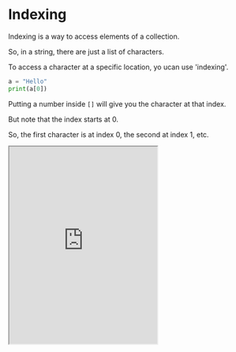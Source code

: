# Indexing

Indexing is a way to access elements of a collection.

So, in a string, there are just a list of characters.

To access a character at a specific location, yo ucan use 'indexing'.

```py
a = "Hello"
print(a[0])
```

Putting a number inside `[]` will give you the character at that index.

But note that the index starts at 0.

So, the first character is at index 0, the second at index 1, etc.

<iframe
  loading="lazy"
  title="Python IDLE Trinket"
  src="https://trinket.io/embed/python3/e1cdc9760f"
  height="400"
/>

:::note
The 5th line will make an error.

This is because the index (5) is out of range.

Out of range means that the index value does not exist in the string.
:::

## String indexing (from `x` to `y`)

To get a string of range of characters, you can use the `:` operator.

The number before the `:` is the starting index, and the number after the `:` is the ending index.

<iframe
  loading="lazy"
  title="Python IDLE Trinket"
  src="https://trinket.io/embed/python/4576e27caf"
  height="400"
/>

The second code example above has an empty space before `:`.

The empty space means `0`.

So, `[0:1]` is equal to `[:1]`.

## Reversing a string

To reverse a string, we can select all the string first by `[:]`.

To flip it sideways, we can use the `:-1` which means Python will count the string backward.

Resulting in the string being flipped by `[::-1]`.

<iframe
  loading="lazy"
  title="Python IDLE Trinket"
  src="https://trinket.io/embed/python/c0331e8ab5"
  height="400"
/>

## 인덱싱 x를 사용하면 x-1인 이유

:::note

왜 저희는 목록의 첫 번째로 1을 사용하는데 코딩에서는 0부터 시작할까요?

그 이유는 '수학'입니다. 리스트는 한국어로 번역하면 '목록'입니다. 목록에는 '순서'가 있습니다.

예를 들어 1에서 시작하여 2씩 증가하는 리스트를 만들겠습니다.

1, 3, 5, 7
처음에 1에서 시작했습니다. 처음에는 1 + (2 \* 0)입니다.

1에서 2 증가했습니다. 이 순서의 공차(차이)는 2입니다. 두 번째 값은 1 + (2+1)입니다.

이렇게 계속하면 다음과 같은 공식이 나옵니다.

a = 1 + {2 \* (a-1)}
그래서 첫 번째 리스트 값을 0을 이용해서 찾는 이유는 공차의 값을 기준으로 0이 곱해졌기 때문입니다.

:::


<Quiz
  quiz={{
    quizTitle: "파이썬 퀴즈 5",
    quizSynopsis: "인덱싱에 대한 파이썬 퀴즈입니다.",
    nrOfQuestions: "4",
    questions: [
      {
        question: 'print("Python"[1])를 실행하면 무엇이 출력됩니까?',
        questionType: "text",
        answerSelectionType: "single",
        answers: ["'y'", "'P'", "'o'", "'on'"],
        correctAnswer: "1",
        explanation:
          "[1]은 문자열의 두 번째 문자를 의미합니다. 즉, 문자열의 첫 번째 문자는 0번째 문자입니다.",
        point: "30",
      },
      {
        question: 'print("Hello World"[0])를 실행하면 무엇이 출력됩니까?',
        questionType: "text",
        answerSelectionType: "single",
        answers: ["'d'", "'e'", "'H'", "'W'"],
        correctAnswer: "3",
        explanation:
          '[0]은 첫 번째 문자를 의미합니다. 즉, "Hello World"[0]은 "H"를 의미합니다.',
        point: "30",
      },
      {
        question: 'print("Dude!"[-1])를 실행하면 무엇이 출력됩니까?',
        questionType: "text",
        answerSelectionType: "single",
        answers: ["'D'", "'u'", "'e'", "'!'"],
        correctAnswer: "4",
        explanation:
          "[-1]은 문자열의 마지막 문자를 의미합니다. 즉, 문자열의 마지막 문자는 !입니다.",
        point: "30",
      },
      {
        question: 'print("Dude!"[::-1])를 실행하면 무엇이 출력됩니까?',
        questionType: "text",
        answerSelectionType: "single",
        answers: ["'!eduD'", "'Dude!'", "'!dude'", "'dude'"],
        correctAnswer: "1",
        explanation:
          '[::-1]은 문자열의 역순을 의미합니다. 즉, "Dude!"[::-1]은 "!eduD"를 의미합니다.',
        point: "10",
      },
    ],
  }}
/>
